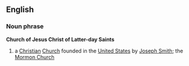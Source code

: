 ==English==
===Noun phrase===
{{wikipedia}}
'''Church of Jesus Christ of Latter-day Saints'''
# a [[Christian]] [[Church]] founded in the [[United States]] by [[w:Joseph Smith, Jr.|Joseph Smith]]; the [[Mormon Church]]